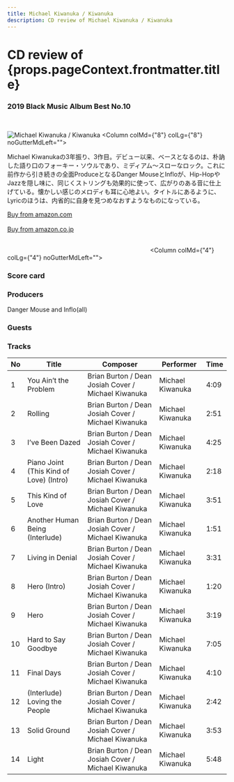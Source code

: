 ```yaml
---
title: Michael Kiwanuka / Kiwanuka
description: CD review of Michael Kiwanuka / Kiwanuka
---
```


<h1>CD review of <br/>{props.pageContext.frontmatter.title}</h1>
<h3><Link to="/best50/2019/">2019 Black Music Album Best No.10</Link></h3>

<br/>
<Row  className="image-card-group">
	<Column colMd={"4"} colLg={"4"} noGutterMdLeft="">
       <ImageCard>

![Michael Kiwanuka / Kiwanuka](../../images/cd/mkiwanuka3L.jpg) 
</ImageCard>
	</Column>
	<Column colMd={"8"} colLg={"8"} noGutterMdLeft="">
	<p>
	Michael Kiwanukaの3年振り、3作目。デビュー以来、ベースとなるのは、朴訥した語り口のフォーキー・ソウルであり、ミディアム～スローなロック。これに前作から引き続きの全面ProduceとなるDanger MouseとInfloが、Hip-HopやJazzを隠し味に、同じくストリングも効果的に使って、広がりのある音に仕上げている。懐かしい感じのメロディも耳に心地よい。タイトルにあるように、Lyricのほうは、内省的に自身を見つめなおすようなものになっている。
	</p>
	<a href="https://amzn.to/3gGslI2">Buy from amazon.com</a>
	<br/>  
	<a href="https://amzn.to/2BlJzut">Buy from amazon.co.jp</a>
	<br/>
	<a style="display:inline-block;overflow:hidden;background:url(https://linkmaker.itunes.apple.com/ja-jp/lockup.svg?releaseDate=2019-11-01&kind=album&bubble=apple_music&style=mono-black) no-repeat;width:180px;height:45px;" href="https://geo.music.apple.com/jp/album/kiwanuka/1474357932?mt=1&app=music&ls=1&at=11lcug"></a>
	<a style="display:inline-block;overflow:hidden;background:url(https://linkmaker.itunes.apple.com/ja-jp/badge-lrg.svg?releaseDate=2019-11-01T00:00:00Z&kind=album&bubble=itunes_music) no-repeat;width:140px;height:45px;" href="https://geo.music.apple.com/jp/album/kiwanuka/1474357932?app=itunes&at=11lcug"></a>
	</Column>
</Row>
<Row >
	<Column colMd={"4"} colLg={"4"} noGutterMdLeft="">
<div>
    <h3>Score card</h3>
	<SliderJS1 value="5" />
    <SliderJS2 value="4" />
	<SliderJS3 value="1" />
    <SliderJS4 value="8" />
</div>
</Column>
<Column colMd={"8"} colLg={"8"} noGutterMdLeft="">
<div>
<h3>Producers</h3>
<p>Danger Mouse and Inflo(all)</p>
<h3>Guests</h3>
<p></p>
</div>
</Column>
</Row>

<h3>Tracks</h3>

| No  |	Title                                   | Composer		                                      |	Performer	     | Time |
| --- |	--------------------------------------- | --------------------------------------------------- |	---------------- | ---- |
| 1	  |	You Ain’t the Problem                   | Brian Burton / Dean Josiah Cover / Michael Kiwanuka |	Michael Kiwanuka | 4:09 |
| 2	  |	Rolling	                                | Brian Burton / Dean Josiah Cover / Michael Kiwanuka |	Michael Kiwanuka | 2:51 |
| 3	  |	I’ve Been Dazed	                        | Brian Burton / Dean Josiah Cover / Michael Kiwanuka |	Michael Kiwanuka | 4:25 |
| 4	  |	Piano Joint (This Kind of Love) (Intro)	| Brian Burton / Dean Josiah Cover / Michael Kiwanuka |	Michael Kiwanuka | 2:18 |
| 5	  |	This Kind of Love	                    | Brian Burton / Dean Josiah Cover / Michael Kiwanuka |	Michael Kiwanuka | 3:51 |
| 6	  |	Another Human Being (Interlude)	        | Brian Burton / Dean Josiah Cover / Michael Kiwanuka |	Michael Kiwanuka | 1:51 |
| 7	  |	Living in Denial	                    | Brian Burton / Dean Josiah Cover / Michael Kiwanuka |	Michael Kiwanuka | 3:31 |
| 8	  |	Hero (Intro)	                        | Brian Burton / Dean Josiah Cover / Michael Kiwanuka |	Michael Kiwanuka | 1:20 |
| 9	  |	Hero	                                | Brian Burton / Dean Josiah Cover / Michael Kiwanuka |	Michael Kiwanuka | 3:19 |
|10	  |	Hard to Say Goodbye	                    | Brian Burton / Dean Josiah Cover / Michael Kiwanuka |	Michael Kiwanuka | 7:05 |
|11	  |	Final Days	                            | Brian Burton / Dean Josiah Cover / Michael Kiwanuka |	Michael Kiwanuka | 4:10 |
|12	  |	(Interlude) Loving the People	        | Brian Burton / Dean Josiah Cover / Michael Kiwanuka |	Michael Kiwanuka | 2:42 |
|13	  |	Solid Ground	                        | Brian Burton / Dean Josiah Cover / Michael Kiwanuka |	Michael Kiwanuka | 3:53 |
|14	  |	Light	                                | Brian Burton / Dean Josiah Cover / Michael Kiwanuka |	Michael Kiwanuka | 5:48 |
